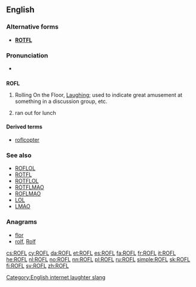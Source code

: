 ==English==

===Alternative forms===
* '''[[ROTFL]]'''

===Pronunciation===
* {{IPA|/ɑrˌoʊˌɛfˈɛl/|/rɑːfl̩/}}

==={{initialism-old|en}}===
'''ROFL'''

# {{context|Internet slang}} Rolling On the Floor, [[laughing|Laughing]]; used to indicate great amusement at something in a discussion group, etc.
# {{rare|dated}} ran out for lunch

====Derived terms====
* [[roflcopter]]

===See also===
* [[ROFLOL]]
* [[ROTFL]]
* [[ROTFLOL]]
* [[ROTFLMAO]]
* [[ROFLMAO]]
* [[LOL]]
* [[LMAO]]

===Anagrams===
* [[flor#English|flor]]
* [[rolf#English|rolf]], [[Rolf#English|Rolf]]

[[Category:English internet laughter slang]]

[[cs:ROFL]]
[[cy:ROFL]]
[[da:ROFL]]
[[et:ROFL]]
[[es:ROFL]]
[[fa:ROFL]]
[[fr:ROFL]]
[[it:ROFL]]
[[he:ROFL]]
[[nl:ROFL]]
[[no:ROFL]]
[[nn:ROFL]]
[[pl:ROFL]]
[[ru:ROFL]]
[[simple:ROFL]]
[[sk:ROFL]]
[[fi:ROFL]]
[[sv:ROFL]]
[[zh:ROFL]]